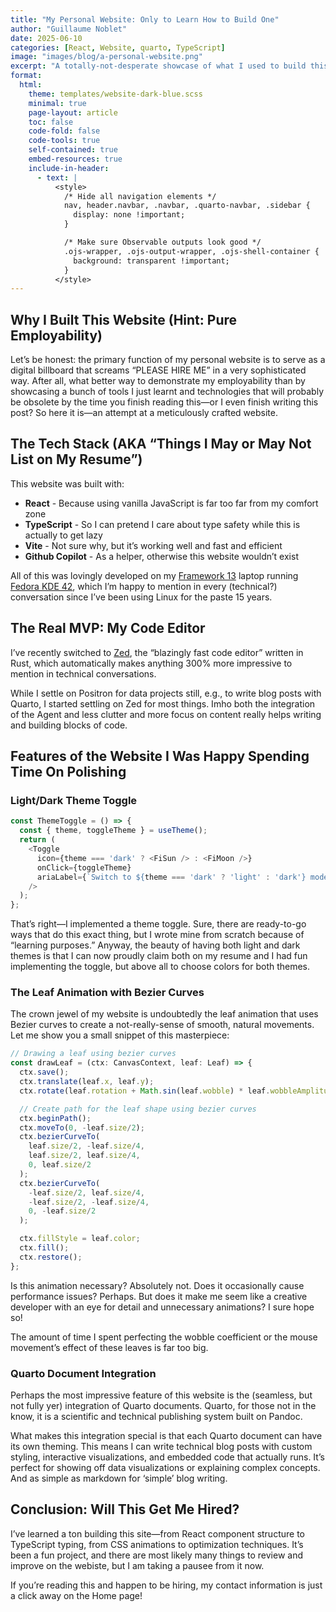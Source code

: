 ```yaml
---
title: "My Personal Website: Only to Learn How to Build One"
author: "Guillaume Noblet"
date: 2025-06-10
categories: [React, Website, quarto, TypeScript]
image: "images/blog/a-personal-website.png"
excerpt: "A totally-not-desperate showcase of what I used to build this website, featuring React, TypeScript, and Quarto."
format:
  html:
    theme: templates/website-dark-blue.scss
    minimal: true
    page-layout: article
    toc: false
    code-fold: false
    code-tools: true
    self-contained: true
    embed-resources: true
    include-in-header:
      - text: |
          <style>
            /* Hide all navigation elements */
            nav, header.navbar, .navbar, .quarto-navbar, .sidebar {
              display: none !important;
            }

            /* Make sure Observable outputs look good */
            .ojs-wrapper, .ojs-output-wrapper, .ojs-shell-container {
              background: transparent !important;
            }
          </style>
---
```


## Why I Built This Website (Hint: Pure Employability)

Let's be honest: the primary function of my personal website is to serve as a digital billboard that screams "PLEASE HIRE ME" in a very sophisticated way. After all, what better way to demonstrate my employability than by showcasing a bunch of tools I just learnt and technologies that will probably be obsolete by the time you finish reading this---or I even finish writing this post? So here it is---an attempt at a meticulously crafted website.

## The Tech Stack (AKA "Things I May or May Not List on My Resume")

This website was built with:

- **React** - Because using vanilla JavaScript is far too far from my comfort zone
- **TypeScript** - So I can pretend I care about type safety while this is actually to get lazy
- **Vite** - Not sure why, but it's working well and fast and efficient
- **Github Copilot** - As a helper, otherwise this website wouldn't exist

All of this was lovingly developed on my [Framework 13](https://frame.work) laptop running [Fedora KDE 42](https://fedoraproject.org/kde/), which I'm happy to mention in every (technical?) conversation since I've been using Linux for the paste 15 years.

## The Real MVP: My Code Editor

I've recently switched to [Zed](https://zed.dev/), the "blazingly fast code editor" written in Rust, which automatically makes anything 300% more impressive to mention in technical conversations.

While I settle on Positron for data projects still, e.g., to write blog posts with Quarto, I started settling on Zed for most things. Imho both the integration of the Agent and less clutter and more focus on content really helps writing and building blocks of code.

## Features of the Website I Was Happy Spending Time On Polishing

### Light/Dark Theme Toggle

```typescript
const ThemeToggle = () => {
  const { theme, toggleTheme } = useTheme();
  return (
    <Toggle
      icon={theme === 'dark' ? <FiSun /> : <FiMoon />}
      onClick={toggleTheme}
      ariaLabel={`Switch to ${theme === 'dark' ? 'light' : 'dark'} mode`}
    />
  );
};
```

That's right---I implemented a theme toggle. Sure, there are ready-to-go ways that do this exact thing, but I wrote mine from scratch because of "learning purposes." Anyway, the beauty of having both light and dark themes is that I can now proudly claim both on my resume and I had fun implementing the toggle, but above all to choose colors for both themes.

### The Leaf Animation with Bezier Curves

The crown jewel of my website is undoubtedly the leaf animation that uses Bezier curves to create a not-really-sense of smooth, natural movements. Let me show you a small snippet of this masterpiece:

```typescript
// Drawing a leaf using bezier curves
const drawLeaf = (ctx: CanvasContext, leaf: Leaf) => {
  ctx.save();
  ctx.translate(leaf.x, leaf.y);
  ctx.rotate(leaf.rotation + Math.sin(leaf.wobble) * leaf.wobbleAmplitude);

  // Create path for the leaf shape using bezier curves
  ctx.beginPath();
  ctx.moveTo(0, -leaf.size/2);
  ctx.bezierCurveTo(
    leaf.size/2, -leaf.size/4,
    leaf.size/2, leaf.size/4,
    0, leaf.size/2
  );
  ctx.bezierCurveTo(
    -leaf.size/2, leaf.size/4,
    -leaf.size/2, -leaf.size/4,
    0, -leaf.size/2
  );

  ctx.fillStyle = leaf.color;
  ctx.fill();
  ctx.restore();
};
```

Is this animation necessary? Absolutely not. Does it occasionally cause performance issues? Perhaps. But does it make me seem like a creative developer with an eye for detail and unnecessary animations? I sure hope so!

The amount of time I spent perfecting the wobble coefficient or the mouse movement's effect of these leaves is far too big.

### Quarto Document Integration

Perhaps the most impressive feature of this website is the (seamless, but not fully yer) integration of Quarto documents. Quarto, for those not in the know, it is a scientific and technical publishing system built on Pandoc.

What makes this integration special is that each Quarto document can have its own theming. This means I can write technical blog posts with custom styling, interactive visualizations, and embedded code that actually runs. It's perfect for showing off data visualizations or explaining complex concepts. And as simple as markdown for 'simple' blog writing.

## Conclusion: Will This Get Me Hired?

I've learned a ton building this site—from React component structure to TypeScript typing, from CSS animations to optimization techniques. It's been a fun project, and there are most likely many things to review and improve on the webiste, but I am taking a pausee from it now.

If you're reading this and happen to be hiring, my contact information is just a click away on the Home page!
